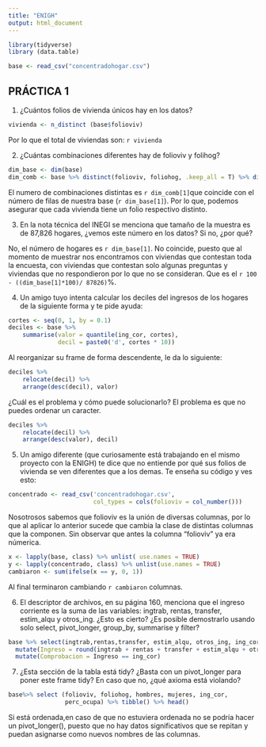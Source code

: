 ```yaml
---
title: "ENIGH"
output: html_document
---
```


```r
library(tidyverse)
library (data.table)

base <- read_csv("concentradohogar.csv")
```
 
## PRÁCTICA 1
1. ¿Cuántos folios de vivienda únicos hay en los datos?
```r
vivienda <- n_distinct (base$folioviv)
```
Por lo que el total de viviendas son: `r vivienda` 

2. ¿Cuántas combinaciones diferentes hay de folioviv y folihog?
```r
dim_base <- dim(base)
dim_comb <- base %>% distinct(folioviv, foliohog, .keep_all = T) %>% dim()
```
El numero de combinaciones distintas es `r dim_comb[1]`que coincide con el número de filas de nuestra base (`r dim_base[1]`). Por lo que, podemos asegurar que cada vivienda tiene un folio respectivo distinto. 

3. En la nota técnica del INEGI se menciona que tamaño de la muestra es de 87,826 hogares, ¿vemos este número en los datos? Si no, ¿por qué?

No, el número de hogares es `r dim_base[1]`. No coincide, puesto que al momento de muestrar nos encontramos con viviendas que contestan toda la encuesta, con viviendas que contestan solo algunas preguntas y viviendas que no respondieron por lo que no se consideran. Que es el `r 100 - ((dim_base[1]*100)/ 87826)`%.

4. Un amigo tuyo intenta calcular los deciles del ingresos de los hogares de la siguiente forma y te pide ayuda:
```r
cortes <- seq(0, 1, by = 0.1)
deciles <- base %>% 
    summarise(valor = quantile(ing_cor, cortes), 
              decil = paste0('d', cortes * 10))
```
Al reorganizar su frame de forma descendente, le da lo siguiente:
```r
deciles %>% 
    relocate(decil) %>% 
    arrange(desc(decil), valor)
```
¿Cuál es el problema y cómo puede solucionarlo?
El problema es que no puedes ordenar un caracter.
```r
deciles %>% 
    relocate(decil) %>% 
    arrange(desc(valor), decil)
```

5. Un amigo diferente (que curiosamente está trabajando en el mismo proyecto con la ENIGH) te dice que no entiende por qué sus folios de vivienda se ven diferentes que a los demas. Te enseña su código y ves esto:
```r
concentrado <- read_csv('concentradohogar.csv',
                        col_types = cols(folioviv = col_number()))
```
Nosotrosos sabemos que folioviv es la unión de diversas columnas, por lo que al aplicar lo anterior sucede que cambia la clase de distintas columnas que la componen. Sin observar que antes la columna "folioviv" ya era númerica.
```r
x <- lapply(base, class) %>% unlist( use.names = TRUE)
y <- lapply(concentrado, class) %>% unlist(use.names = TRUE)
cambiaron <- sum(ifelse(x == y, 0, 1))
```
Al final terminaron cambiando `r cambiaron` columnas. 

6. El descriptor de archivos, en su página 160, menciona que el ingreso corriente es la suma de las variables: ingtrab, rentas, transfer, estim_alqu y otros_ing. ¿Esto es cierto? ¿Es posible demostrarlo usando solo select, pivot_longer, group_by, summarise y filter?
```r
base %>% select(ingtrab,rentas,transfer, estim_alqu, otros_ing, ing_cor) %>%
  mutate(Ingreso = round(ingtrab + rentas + transfer + estim_alqu + otros_ing,2)) %>%
  mutate(Comprobacion = Ingreso == ing_cor)
```

7. ¿Esta sección de la tabla está tidy? ¿Basta con un pivot_longer para poner este frame tidy? En caso que no, ¿qué axioma está violando?

```r
base%>% select (folioviv, foliohog, hombres, mujeres, ing_cor, 
                perc_ocupa) %>% tibble() %>% head()
```

Si está ordenada,en caso de que no estuviera ordenada no se podría hacer un pivot_longer(), puesto que no hay datos significativos que se repitan y puedan asignarse como nuevos nombres de las columnas. 

